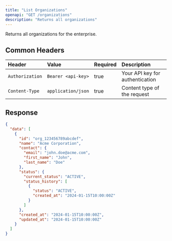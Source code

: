 ```yaml
---
title: "List Organizations"
openapi: "GET /organizations"
description: "Returns all organizations"
---
```


Returns all organizations for the enterprise.

## Common Headers

| Header          | Value              | Required | Description                     |
| :-------------- | :----------------- | :------- | :------------------------------ |
| `Authorization` | `Bearer <api-key>` | true     | Your API key for authentication |
| `Content-Type`  | `application/json` | true     | Content type of the request     |

## Response

<ResponseExample>

```json Response
{
  "data": [
    {
      "id": "org_123456789abcdef",
      "name": "Acme Corporation",
      "contact": {
        "email": "john.doe@acme.com",
        "first_name": "John",
        "last_name": "Doe"
      },
      "status": {
        "current_status": "ACTIVE",
        "status_history": [
          {
            "status": "ACTIVE",
            "created_at": "2024-01-15T10:00:00Z"
          }
        ]
      },
      "created_at": "2024-01-15T10:00:00Z",
      "updated_at": "2024-01-15T10:00:00Z"
    }
  ]
}
```

</ResponseExample>
